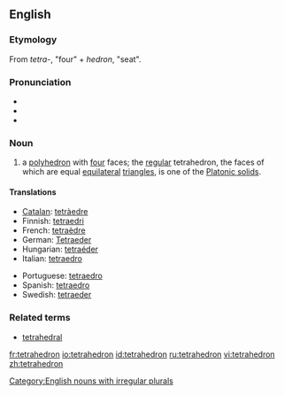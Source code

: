 {{wikipedia}}
==English==

===Etymology===
From {{Gr.}} ''tetra-'', "four" + ''hedron'', "seat".

===Pronunciation===
* {{enPR|/tĕtrəhē'drən/}}
* {{IPA|/tɛtrəˈhiːdrən/}}
* {{SAMPA|/tE.tr@."hi.dr@n/}}

===Noun===
{{en-noun|pl2=tetrahedra}}

# {{geometry}} a [[polyhedron]] with [[four]] faces; the [[regular]] tetrahedron, the faces of which are equal [[equilateral]] [[triangle]]s, is one of the [[Platonic solid]]s.

====Translations====
{{top}}
* [[Catalan]]: [[tetràedre]] {{m}}
* Finnish: [[tetraedri]]
* French: [[tetraèdre]] {{m}}
* German: [[Tetraeder]] {{n}}
* Hungarian: [[tetraéder]]
* Italian: [[tetraedro]] {{m}}
{{mid}}
* Portuguese: [[tetraedro]] {{m}}
* Spanish: [[tetraedro]] {{m}}
* Swedish: [[tetraeder]] {{c}}
{{bottom}}

===Related terms===
* [[tetrahedral]]

[[Category:English nouns with irregular plurals]]

[[fr:tetrahedron]]
[[io:tetrahedron]]
[[id:tetrahedron]]
[[ru:tetrahedron]]
[[vi:tetrahedron]]
[[zh:tetrahedron]]